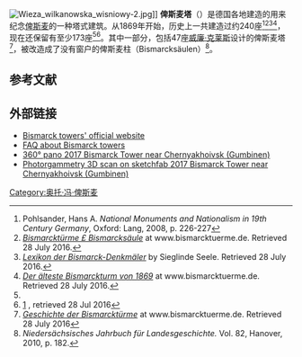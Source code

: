 [[File:Wieza_wilkanowska_wisniowy-2.jpg|thumb]]]]
'''俾斯麦塔'''（{{lang-de|Bismarckturm}}）是德国各地建造的用来纪念[[俾斯麦|俾斯麦]]的一种塔式建筑。从1869年开始，历史上一共建造过约240座<ref name=Pohlsander>Pohlsander, Hans A. ''National Monuments and Nationalism in 19th Century Germany'', Oxford: Lang, 2008, p. 226-227</ref><ref>[http://www.bismarcktuerme.de/index.html ''Bismarcktürme £ Bismarcksäule''] {{Wayback|url=http://www.bismarcktuerme.de/index.html |date=20201031170603 }} at  www.bismarcktuerme.de. Retrieved 28 July 2016.</ref><ref>[http://www.lexikon-der-bismarckdenkmaeler.de/start.html ''Lexikon der Bismarck-Denkmäler''] {{Wayback|url=http://www.lexikon-der-bismarckdenkmaeler.de/start.html |date=20210118233026 }} by Sieglinde Seele. Retrieved 28 July 2016.</ref><ref name=Ober-Johnsdorf>[http://www.bismarcktuerme.de/ebene4/polen/oberj.html ''Der älteste Bismarckturm von 1869''] {{Wayback|url=http://www.bismarcktuerme.de/ebene4/polen/oberj.html |date=20180504183512 }} at www.bismarcktuerme.de. Retrieved 28 July 2016.</ref>，现在还保留有至少173座<ref name=Pohlsander/><ref>[http://www.bismarcktuerme.de/] {{Wayback|url=http://www.bismarcktuerme.de/ |date=20170106153147 }}, retrieved 28 Jul 2016</ref>。其中一部分，包括47座[[威廉·克莱斯|威廉·克莱斯]]设计的俾斯麦塔<ref>[http://www.bismarcktuerme.de/ebene2/historie.html ''Geschichte der Bismarcktürme''] {{Wayback|url=http://www.bismarcktuerme.de/ebene2/historie.html |date=20200806235537 }} at  www.bismarcktuerme.de. Retrieved 28 July 2016</ref>，被改造成了没有窗户的俾斯麦柱（Bismarcksäulen）<ref>''Niedersächsisches Jahrbuch für Landesgeschichte.'' Vol. 82, Hanover, 2010, p. 182.</ref>。

== 参考文献==
{{Reflist}}

==外部链接==
{{Commons}}
* [http://www.bismarcktuerme.de/ebene1/indexenglisch.html Bismarck towers' official website] {{Wayback|url=http://www.bismarcktuerme.de/ebene1/indexenglisch.html |date=20110910173714 }}
* [http://www.bismarcktuerme.de/ebene2/faq_english.html FAQ about Bismarck towers] {{Wayback|url=http://www.bismarcktuerme.de/ebene2/faq_english.html |date=20160304081536 }}
* [http://kld-aero.ru/panorama/sfericheskaya-panorama-obzora-s-bashni-b 360° pano 2017 Bismarck Tower near Chernyakhoivsk (Gumbinen)] {{Wayback|url=http://kld-aero.ru/panorama/sfericheskaya-panorama-obzora-s-bashni-b |date=20200701125658 }}
* [https://sketchfab.com/models/c417e1263b454cb5a7a30aa7b12e8a48 Photorgammetry 3D scan on sketchfab 2017 Bismarck Tower near Chernyakhoivsk (Gumbinen)] {{Wayback|url=https://sketchfab.com/models/c417e1263b454cb5a7a30aa7b12e8a48 |date=20180904153858 }}
[[Category:奥托·冯·俾斯麦|Category:奥托·冯·俾斯麦]]